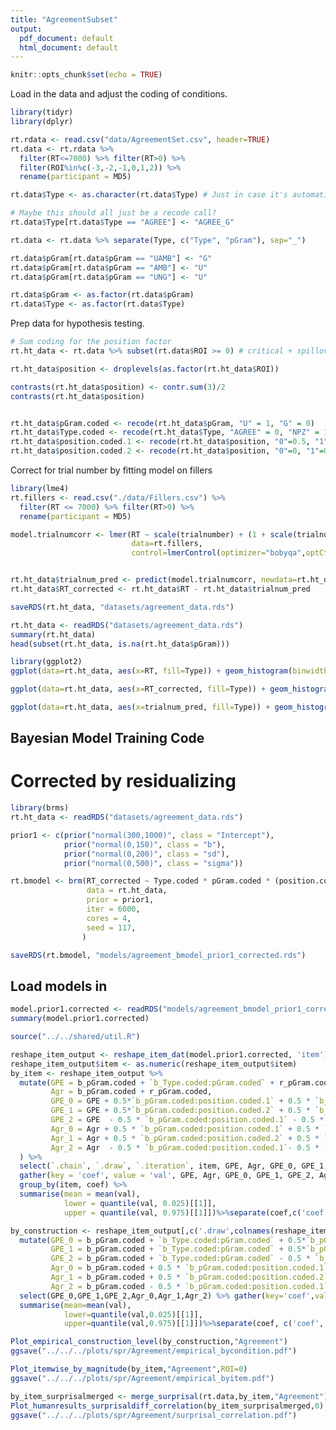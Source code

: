 ```yaml
---
title: "AgreementSubset"
output:
  pdf_document: default
  html_document: default
---
```


```r
knitr::opts_chunk$set(echo = TRUE)
```

Load in the data and adjust the coding of conditions.

```r
library(tidyr)
library(dplyr)

rt.rdata <- read.csv("data/AgreementSet.csv", header=TRUE)
rt.data <- rt.rdata %>% 
  filter(RT<=7000) %>% filter(RT>0) %>%
  filter(ROI%in%c(-3,-2,-1,0,1,2)) %>%
  rename(participant = MD5)

rt.data$Type <- as.character(rt.data$Type) # Just in case it's automatically read as a factor

# Maybe this should all just be a recode call?
rt.data$Type[rt.data$Type == "AGREE"] <- "AGREE_G"

rt.data <- rt.data %>% separate(Type, c("Type", "pGram"), sep="_")

rt.data$pGram[rt.data$pGram == "UAMB"] <- "G"
rt.data$pGram[rt.data$pGram == "AMB"] <- "U"
rt.data$pGram[rt.data$pGram == "UNG"] <- "U"

rt.data$pGram <- as.factor(rt.data$pGram)
rt.data$Type <- as.factor(rt.data$Type)
```

Prep data for hypothesis testing.

```r

# Sum coding for the position factor
rt.ht_data <- rt.data %>% subset(rt.data$ROI >= 0) # critical + spillover data only

rt.ht_data$position <- droplevels(as.factor(rt.ht_data$ROI))

contrasts(rt.ht_data$position) <- contr.sum(3)/2
contrasts(rt.ht_data$position)


rt.ht_data$pGram.coded <- recode(rt.ht_data$pGram, "U" = 1, "G" = 0)
rt.ht_data$Type.coded <- recode(rt.ht_data$Type, "AGREE" = 0, "NPZ" = 1)
rt.ht_data$position.coded.1 <- recode(rt.ht_data$position, "0"=0.5, "1"=0, "2"=-0.5)
rt.ht_data$position.coded.2 <- recode(rt.ht_data$position, "0"=0, "1"=0.5, "2"=-0.5)
```

Correct for trial number by fitting model on fillers

``` r
library(lme4)
rt.fillers <- read.csv("./data/Fillers.csv") %>% 
  filter(RT <= 7000) %>% filter(RT>0) %>% 
  rename(participant = MD5)

model.trialnumcorr <- lmer(RT ~ scale(trialnumber) + (1 + scale(trialnumber) | participant),
                           data=rt.fillers,
                           control=lmerControl(optimizer="bobyqa",optCtrl=list(maxfun=2e5)))


rt.ht_data$trialnum_pred <- predict(model.trialnumcorr, newdata=rt.ht_data)
rt.ht_data$RT_corrected <- rt.ht_data$RT - rt.ht_data$trialnum_pred

saveRDS(rt.ht_data, "datasets/agreement_data.rds")

```

``` r
rt.ht_data <- readRDS("datasets/agreement_data.rds")
summary(rt.ht_data)
head(subset(rt.ht_data, is.na(rt.ht_data$pGram)))
```

``` r
library(ggplot2)
ggplot(data=rt.ht_data, aes(x=RT, fill=Type)) + geom_histogram(binwidth=50) + labs(title="Raw RT distribution")
```

``` r
ggplot(data=rt.ht_data, aes(x=RT_corrected, fill=Type)) + geom_histogram(binwidth=50) + labs(title="Corrected RT distribution")
```

``` r
ggplot(data=rt.ht_data, aes(x=trialnum_pred, fill=Type)) + geom_histogram(binwidth=50) + labs(title="Distribution predicted by trial number alone")
```

## Bayesian Model Training Code

# Corrected by residualizing
``` r
library(brms)
rt.ht_data <- readRDS("datasets/agreement_data.rds")

prior1 <- c(prior("normal(300,1000)", class = "Intercept"),
            prior("normal(0,150)", class = "b"),  
            prior("normal(0,200)", class = "sd"),
            prior("normal(0,500)", class = "sigma"))

rt.bmodel <- brm(RT_corrected ~ Type.coded * pGram.coded * (position.coded.1 + position.coded.2) + (1 + Type.coded * pGram.coded * (position.coded.1 + position.coded.2) || item) + (1 + Type.coded * pGram.coded * (position.coded.1 + position.coded.2) || participant),
                 data = rt.ht_data,
                 prior = prior1,
                 iter = 6000,
                 cores = 4,
                 seed = 117,
                )

saveRDS(rt.bmodel, "models/agreement_bmodel_prior1_corrected.rds")

```

## Load models in
```r

model.prior1.corrected <- readRDS("models/agreement_bmodel_prior1_corrected.rds")
summary(model.prior1.corrected)
```

```r
source("../../shared/util.R")

reshape_item_output <- reshape_item_dat(model.prior1.corrected, 'item')
reshape_item_output$item <- as.numeric(reshape_item_output$item)
by_item <- reshape_item_output %>%
  mutate(GPE = b_pGram.coded + `b_Type.coded:pGram.coded` + r_pGram.coded + `r_Type.coded:pGram.coded`,
         Agr = b_pGram.coded + r_pGram.coded,
         GPE_0 = GPE + 0.5*`b_pGram.coded:position.coded.1` + 0.5 * `b_Type.coded:pGram.coded:position.coded.1` + 0.5*`r_pGram.coded:position.coded.1` + 0.5*`r_Type.coded:pGram.coded:position.coded.1`,
         GPE_1 = GPE + 0.5*`b_pGram.coded:position.coded.2` + 0.5 * `b_Type.coded:pGram.coded:position.coded.2` + 0.5*`r_pGram.coded:position.coded.2` + 0.5*`r_Type.coded:pGram.coded:position.coded.2`,
         GPE_2 = GPE  - 0.5 * `b_pGram.coded:position.coded.1` - 0.5 * `b_Type.coded:pGram.coded:position.coded.1` -  0.5 * `b_pGram.coded:position.coded.2` - 0.5 * `b_Type.coded:pGram.coded:position.coded.2`- 0.5 * `r_pGram.coded:position.coded.1` - 0.5 * `r_Type.coded:pGram.coded:position.coded.1` -  0.5 * `r_pGram.coded:position.coded.2` - 0.5 * `r_Type.coded:pGram.coded:position.coded.2`,
         Agr_0 = Agr + 0.5 * `b_pGram.coded:position.coded.1` + 0.5 * `r_pGram.coded:position.coded.1`,
         Agr_1 = Agr + 0.5 * `b_pGram.coded:position.coded.2` + 0.5 * `r_pGram.coded:position.coded.2`,
         Agr_2 = Agr  - 0.5 * `b_pGram.coded:position.coded.1`- 0.5 * `b_pGram.coded:position.coded.2` - 0.5 * `r_pGram.coded:position.coded.1`- 0.5 * `r_pGram.coded:position.coded.2`
  ) %>%
  select(`.chain`, `.draw`, `.iteration`, item, GPE, Agr, GPE_0, GPE_1, GPE_2, Agr_0, Agr_1, Agr_2) %>%
  gather(key = 'coef', value = 'val', GPE, Agr, GPE_0, GPE_1, GPE_2, Agr_0, Agr_1, Agr_2) %>%
  group_by(item, coef) %>%
  summarise(mean = mean(val),
            lower = quantile(val, 0.025)[[1]],
            upper = quantile(val, 0.975)[[1]])%>%separate(coef,c('coef','ROI'),sep='_')
```

```r
by_construction <- reshape_item_output[,c('.draw',colnames(reshape_item_output)[str_detect(colnames(reshape_item_output),'b')])] %>% unique() %>%
  mutate(GPE_0 = b_pGram.coded + `b_Type.coded:pGram.coded` + 0.5*`b_pGram.coded:position.coded.1` + 0.5 * `b_Type.coded:pGram.coded:position.coded.1`,
         GPE_1 = b_pGram.coded + `b_Type.coded:pGram.coded` + 0.5*`b_pGram.coded:position.coded.2` + 0.5 * `b_Type.coded:pGram.coded:position.coded.2` ,
         GPE_2 = b_pGram.coded + `b_Type.coded:pGram.coded` - 0.5 * `b_pGram.coded:position.coded.1` - 0.5 * `b_Type.coded:pGram.coded:position.coded.1` -  0.5 * `b_pGram.coded:position.coded.2` - 0.5 * `b_Type.coded:pGram.coded:position.coded.2`,
         Agr_0 = b_pGram.coded + 0.5 * `b_pGram.coded:position.coded.1`,
         Agr_1 = b_pGram.coded + 0.5 * `b_pGram.coded:position.coded.2`,
         Agr_2 = b_pGram.coded - 0.5 * `b_pGram.coded:position.coded.1`- 0.5 * `b_pGram.coded:position.coded.2`) %>%
  select(GPE_0,GPE_1,GPE_2,Agr_0,Agr_1,Agr_2) %>% gather(key='coef',value='val')%>%group_by(coef)%>%
  summarise(mean=mean(val),
            lower=quantile(val,0.025)[[1]],
            upper=quantile(val,0.975)[[1]])%>%separate(coef, c('coef', 'ROI'), sep= '_')
```

```r
Plot_empirical_construction_level(by_construction,"Agreement")
ggsave("../../../plots/spr/Agreement/empirical_bycondition.pdf")

Plot_itemwise_by_magnitude(by_item,"Agreement",ROI=0)
ggsave("../../../plots/spr/Agreement/empirical_byitem.pdf")

by_item_surprisalmerged <- merge_surprisal(rt.data,by_item,"Agreement")
Plot_humanresults_surprisaldiff_correlation(by_item_surprisalmerged,0)
ggsave("../../../plots/spr/Agreement/surprisal_correlation.pdf")
```

